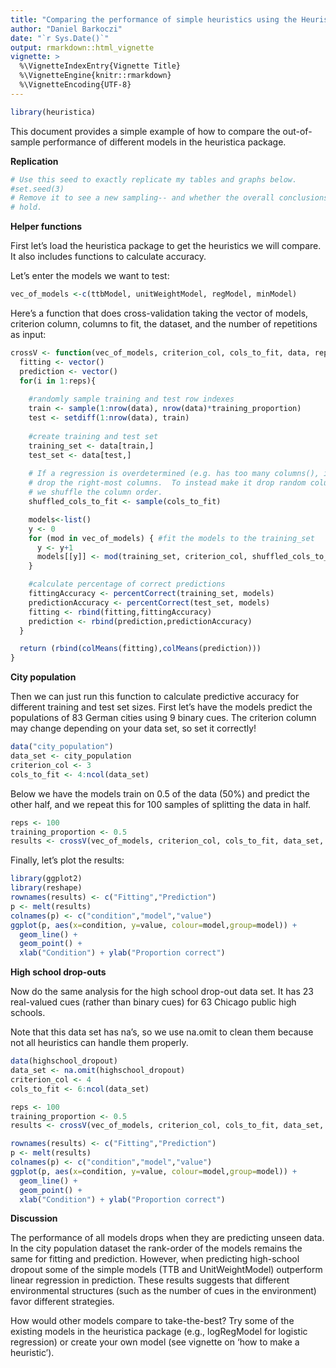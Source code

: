 ```yaml
---
title: "Comparing the performance of simple heuristics using the Heuristica R package"
author: "Daniel Barkoczi"
date: "`r Sys.Date()`"
output: rmarkdown::html_vignette
vignette: >
  %\VignetteIndexEntry{Vignette Title}
  %\VignetteEngine{knitr::rmarkdown}
  %\VignetteEncoding{UTF-8}
---
```


```r
library(heuristica)
```



This document provides a simple example of how to compare the out-of-sample performance of different models in the heuristica package. 

**Replication**

```r
# Use this seed to exactly replicate my tables and graphs below.
#set.seed(3)
# Remove it to see a new sampling-- and whether the overall conclusions still
# hold.
```
**Helper functions**

First let's load the heuristica package to get the heuristics we will compare.  It also includes functions to calculate accuracy. 

Let's enter the models we want to test:
```r
vec_of_models <-c(ttbModel, unitWeightModel, regModel, minModel)
```
Here's a function that does cross-validation taking the vector of models, criterion column, columns to fit, the dataset, and the number of repetitions as input:
```r
crossV <- function(vec_of_models, criterion_col, cols_to_fit, data, reps,training_proportion){
  fitting <- vector()
  prediction <- vector()
  for(i in 1:reps){
    
    #randomly sample training and test row indexes
    train <- sample(1:nrow(data), nrow(data)*training_proportion)
    test <- setdiff(1:nrow(data), train)
   
    #create training and test set
    training_set <- data[train,]
    test_set <- data[test,]
    
    # If a regression is overdetermined (e.g. has too many columns(), it will
    # drop the right-most columns.  To instead make it drop random columns,
    # we shuffle the column order.
    shuffled_cols_to_fit <- sample(cols_to_fit)

    models<-list()
    y <- 0
    for (mod in vec_of_models) { #fit the models to the training_set
      y <- y+1
      models[[y]] <- mod(training_set, criterion_col, shuffled_cols_to_fit)
    }

    #calculate percentage of correct predictions
    fittingAccuracy <- percentCorrect(training_set, models)
    predictionAccuracy <- percentCorrect(test_set, models)
    fitting <- rbind(fitting,fittingAccuracy)
    prediction <- rbind(prediction,predictionAccuracy)
  }

  return (rbind(colMeans(fitting),colMeans(prediction)))
} 
```

**City population**

Then we can just run this function to calculate predictive accuracy for different training and test set sizes. First let's have the models predict the populations of 83 German cities using 9 binary cues. The criterion column may change depending on your data set, so set it correctly!

```r
data("city_population")
data_set <- city_population
criterion_col <- 3
cols_to_fit <- 4:ncol(data_set)
```

Below we have the models train on 0.5 of the data (50%) and predict the other half, and we repeat this for 100 samples of splitting the data in half.

```r
reps <- 100
training_proportion <- 0.5
results <- crossV(vec_of_models, criterion_col, cols_to_fit, data_set, reps,training_proportion)
```

Finally, let's plot the results:

```r
library(ggplot2)
library(reshape)
rownames(results) <- c("Fitting","Prediction")
p <- melt(results)
colnames(p) <- c("condition","model","value")
ggplot(p, aes(x=condition, y=value, colour=model,group=model)) +
  geom_line() + 
  geom_point() + 
  xlab("Condition") + ylab("Proportion correct")
```

**High school drop-outs**

Now do the same analysis for the high school drop-out data set.  It has 23 real-valued cues (rather than binary cues) for 63 Chicago public high schools.

Note that this data set has na's, so we use na.omit to clean them because not all heuristics can handle them properly.
```r
data(highschool_dropout)
data_set <- na.omit(highschool_dropout)
criterion_col <- 4
cols_to_fit <- 6:ncol(data_set)

reps <- 100
training_proportion <- 0.5
results <- crossV(vec_of_models, criterion_col, cols_to_fit, data_set, reps,training_proportion) 

rownames(results) <- c("Fitting","Prediction")
p <- melt(results)
colnames(p) <- c("condition","model","value")
ggplot(p, aes(x=condition, y=value, colour=model,group=model)) +
  geom_line() + 
  geom_point() + 
  xlab("Condition") + ylab("Proportion correct")


```

**Discussion**

The performance of all models drops when they are predicting unseen data. In the city population dataset the rank-order of the models remains the same for fitting and prediction. However, when predicting high-school dropout some of the simple models (TTB and UnitWeightModel) outperform linear regression in prediction. These results suggests that different environmental structures (such as the number of cues in the environment) favor different strategies.

How would other models compare to take-the-best? Try some of the existing models in the heuristica package (e.g., logRegModel for logistic regression) or create your own model (see vignette on 'how to make a heuristic'). 

